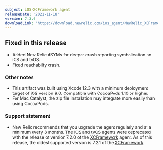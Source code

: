 ```yaml
---
subject: iOS-XCFramework agent
releaseDate: '2021-11-18'
version: 7.3.4
downloadLink: 'https://download.newrelic.com/ios_agent/NewRelic_XCFramework_Agent_7.3.4.zip'
---
```


## Fixed in this release

* Added New Relic dSYMs for deeper crash reporting symbolication on iOS and tvOS.
* Fixed reachabilty crash.

### Other notes

* This artifact was built using Xcode 12.3 with a minimum deployment target of iOS version 9.0. Compatible with CocoaPods 1.10 or higher.
* For Mac Catalyst, the zip file installation may integrate more easily than using CocoaPods.

### Support statement

* New Relic recommends that you upgrade the agent regularly and at a minimum every 3 months. The iOS and tvOS agents were deprecated with the release of version 7.2.0 of the [XCFramework](/docs/release-notes/mobile-release-notes/xcframework-release-notes/xcframework-agent-720) agent. As of this release, the oldest supported version is 7.2.1 of the [XCFramework](/docs/release-notes/mobile-release-notes/ios-release-notes/ios-agent-721)
